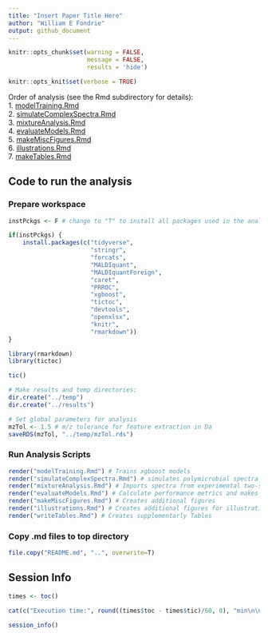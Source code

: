 ```yaml
---
title: "Insert Paper Title Here"
author: "William E Fondrie"
output: github_document
---
```


```r
knitr::opts_chunk$set(warning = FALSE, 
                      message = FALSE,
                      results = 'hide')

knitr::opts_knit$set(verbose = TRUE)
```

Order of analysis (see the Rmd subdirectory for details):  
1. [modelTraining.Rmd]("Rmd/modelTraining.md")  
2. [simulateComplexSpectra.Rmd]("Rmd/simulateComplexSpectra.md")  
3. [mixtureAnalysis.Rmd]("Rmd/mixtureAnalysis.md")  
4. [evaluateModels.Rmd]("Rmd/evaluateModels.md")    
5. [makeMiscFigures.Rmd]("Rmd/makeMiscFigures.md")  
6. [illustrations.Rmd]("Rmd/illustrations.md")  
7. [makeTables.Rmd]("Rmd/makeTables.md")

## Code to run the analysis  
### Prepare workspace
```r
instPckgs <- F # change to "T" to install all packages used in the analyses

if(instPckgs) {
    install.packages(c("tidyverse",
                       "stringr",
                       "forcats",
                       "MALDIquant",
                       "MALDIquantForeign",
                       "caret",
                       "PRROC",
                       "xgboost",
                       "tictoc",
                       "devtools",
                       "openxlsx",
                       "knitr",
                       "rmarkdown"))
}

library(rmarkdown)
library(tictoc)

tic()

# Make results and temp directories:
dir.create("../temp")
dir.create("../results")

# Set global parameters for analysis
mzTol <- 1.5 # m/z tolerance for feature extraction in Da
saveRDS(mzTol, "../temp/mzTol.rds")
```

### Run Analysis Scripts  
```r
render("modelTraining.Rmd") # Trains xgboost models
render("simulateComplexSpectra.Rmd") # simulates polymicrobial spectra
render("mixtureAnalysis.Rmd") # Imports spectra from experimental two-species mixtures
render("evaluateModels.Rmd") # Calculate performance metrics and makes figures
render("makeMiscFigures.Rmd") # Creates additional figures
render("illustrations.Rmd") # Creates additional figures for illustrations
render("writeTables.Rmd") # Creates supplementarly Tables
```


### Copy .md files to top directory  
```r
file.copy("README.md", "..", overwrite=T)
```

## Session Info
```r
times <- toc()

cat(c("Execution time:", round((times$toc - times$tic)/60, 0), "min\n\n"))

session_info()
```




